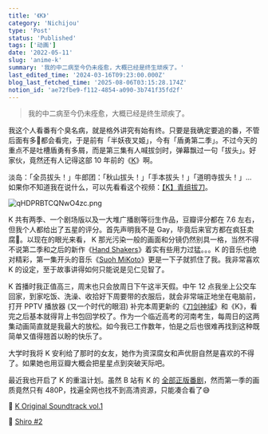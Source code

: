 ```yaml
---
title: '《K》'
category: 'Nichijou'
type: 'Post'
status: 'Published'
tags: ['动画']
date: '2022-05-11'
slug: 'anime-k'
summary: '我的中二病至今仍未痊愈，大概已经是终生顽疾了。'
last_edited_time: '2024-03-16T09:23:00.000Z'
blog_last_fetched_time: '2025-08-06T03:15:28.174Z'
notion_id: 'ae72fbe9-f112-4854-a090-3b741f35fd2f'
---
```


> 我的中二病至今仍未痊愈，大概已经是终生顽疾了。

我这个人看番有个臭名病，就是格外讲究有始有终。只要是我确定要追的番，不管后面有多💩都会看完，于是前有「半妖夜叉姬」，今有「盾勇第二季」。不过今天的重点不是吐槽盾勇有多屑，而是第三集有人喊拔剑时，弹幕飘过一句「拔头」。好家伙，竟然还有人记得这部 10 年前的《[K](https://movie.douban.com/subject/10545923/)》啊。

淡岛：「全员拔头！」牛郎团：「秋山拔头！」「手本拔头！」「道明寺拔头！」... 如果你不知道我在说什么，可以先看看这个视频：[【K】青组拔刀](https://www.bilibili.com/video/BV1Js41127Em?p=2)。

![qHDPRBTCQNwO4zc.png](https://cdn.sa.net/2024/03/16/qHDPRBTCQNwO4zc.png)

K 共有两季、一个剧场版以及一大堆广播剧等衍生作品，豆瓣评分都在 7.6 左右，但我个人都给出了五星的评分。首先声明我不是 Gay，毕竟后来官方都在疯狂卖腐🌚。以现在的眼光来看， K 那光污染一般的画面和分镜仍然别具一格，当然不得不说第二季和之后的新作《[Hand Shakers](https://movie.douban.com/subject/26754982/)》着实有些用力过猛。。。K 的音乐也绝对精彩，第一集开头的音乐《[Suoh MiKoto](https://music.163.com/song?id=27580971&userid=45403592)》更是一下子就抓住了我。我非常喜欢 K 的设定，至于故事讲得如何只能说是见仁见智了。

K 首播时我正值高三，周末也只会放周日下午这半天假。中午 12 点我坐上公交车回家，到家吃饭、洗澡、收拾好下周要带的衣服后，就会非常端正地坐在电脑前，打开 PPTV 播放器 (又一个时代的眼泪) 补完本周更新的《[刀剑神域](https://movie.douban.com/subject/6869376/)》和《K》，看完之后基本就得背上书包回学校了。作为一个临近高考的河南考生，每周日的这两集动画简直就是我最大的放松。如今我已工作数年，怕是之后也很难再找到这种既简单又值得翘首以盼的快乐了。

大学时我将 K 安利给了那时的女友，她作为资深腐女和声优厨自然是喜欢的不得了。如果她也用豆瓣大概会把星星点到突破天际吧。

最近我也开启了 K 的重温计划。虽然 B 站有 K 的 [全部正版番剧](https://www.bilibili.com/bangumi/media/md685/)，然而第一季的画质竟然只有 480P，找遍全网也找不到高清资源，只能凑合看了😅

🔗 [K Original Soundtrack vol.1](https://music.163.com/album?id=2641137&userid=45403592)

🔗 [Shiro #2](https://music.163.com/song?id=26142303&userid=45403592)
